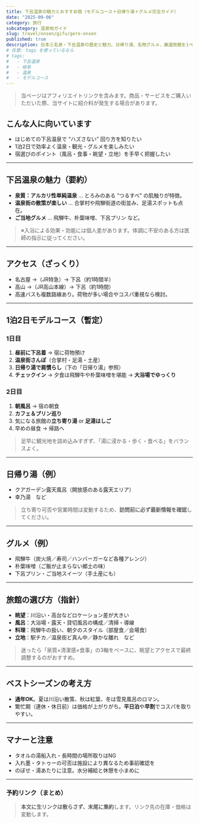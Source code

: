 ```yaml
---
title: 下呂温泉の魅力とおすすめ宿（モデルコース＋日帰り湯＋グルメ完全ガイド）
date: "2025-09-06"
category: 旅行
subcategory: 温泉地ガイド
slug: travel/onsen/gifu/gero-onsen
published: true
description: 日本三名泉・下呂温泉の歴史と魅力、日帰り湯、名物グルメ、厳選旅館を1ページで。1泊2日モデルコース付き。
# 任意: tags を使っているなら
# tags:
#   - 下呂温泉
#   - 岐阜
#   - 温泉
#   - モデルコース
---
```


<PhotoPending caption="写真は許可が降りたら掲載します" />

> 当ページはアフィリエイトリンクを含みます。商品・サービスをご購入いただいた際、当サイトに紹介料が発生する場合があります。

## こんな人に向いています
- はじめての下呂温泉で “ハズさない” 回り方を知りたい
- 1泊2日で効率よく温泉・観光・グルメを楽しみたい
- 宿選びのポイント（風呂・食事・眺望・立地）を手早く把握したい

---

## 下呂温泉の魅力（要約）
- **泉質：アルカリ性単純温泉** … とろみのある “つるすべ” の肌触りが特徴。
- **温泉街の散策が楽しい** … 合掌村や飛騨街道の街並み、足湯スポットも点在。
- **ご当地グルメ** … 飛騨牛、朴葉味噌、下呂プリン など。

> ※入浴による効果・効能には個人差があります。体調に不安のある方は医師の指示に従ってください。

---

## アクセス（ざっくり）
- 名古屋 →（JR特急）→ 下呂（約1時間半）  
- 高山 →（JR高山本線）→ 下呂（約1時間）  
- 高速バスも複数路線あり。荷物が多い場合やコスパ重視なら検討。

---

## 1泊2日モデルコース（暫定）
### 1日目
1. **昼前に下呂着** → 宿に荷物預け  
2. **温泉街さんぽ**（合掌村・足湯・土産）  
3. **日帰り湯で肩慣らし**（下の「日帰り湯」参照）  
4. **チェックイン** → 夕食は飛騨牛や朴葉味噌を堪能 → **大浴場でゆっくり**

### 2日目
1. **朝風呂** → 宿の朝食  
2. **カフェ＆プリン巡り**  
3. 気になる旅館の**立ち寄り湯** or **足湯はしご**  
4. 早めの昼食 → 帰路へ

> 足早に観光地を詰め込みすぎず、「湯に浸かる・歩く・食べる」をバランスよく。

---

## 日帰り湯（例）
- クアガーデン露天風呂（開放感のある露天エリア）
- 幸乃湯　など  
> 立ち寄り可否や営業時間は変動するため、**訪問前に必ず最新情報を確認**してください。

---

## グルメ（例）
- 飛騨牛（炭火焼／寿司／ハンバーガーなど各種アレンジ）
- 朴葉味噌（ご飯が止まらない郷土の味）
- 下呂プリン・ご当地スイーツ（手土産にも）

---

## 旅館の選び方（指針）
- **眺望**：川沿い・高台などロケーション差が大きい  
- **風呂**：大浴場・露天・貸切風呂の構成／清掃・導線  
- **料理**：飛騨牛の扱い、朝夕のスタイル（部屋食／会場食）  
- **立地**：駅チカ／温泉街ど真ん中／静かな離れ　など

> 迷ったら「泉質×清潔感×食事」の3軸をベースに、眺望とアクセスで最終調整するのがおすすめ。

---

## ベストシーズンの考え方
- **通年OK**。夏は川沿い散策、秋は紅葉、冬は雪見風呂のロマン。  
- 繁忙期（連休・休日前）は価格が上がりがち。**平日泊**や**早割**でコスパを取りやすい。

---

## マナーと注意
- タオルの湯船入れ・長時間の場所取りはNG  
- 入れ墨・タトゥーの可否は施設により異なるため事前確認を  
- のぼせ・湯あたりに注意。水分補給と休憩を小まめに

---

### 予約リンク（まとめ）
> **本文に生リンクは散らさず、末尾に集約**します。リンク先の在庫・価格は変動します。

<BookingLinksGroup>
  <BookingLinksItem name="下呂温泉の宿" rakuten="" jalan="" ikkyu="" yahoo="" />
</BookingLinksGroup>


